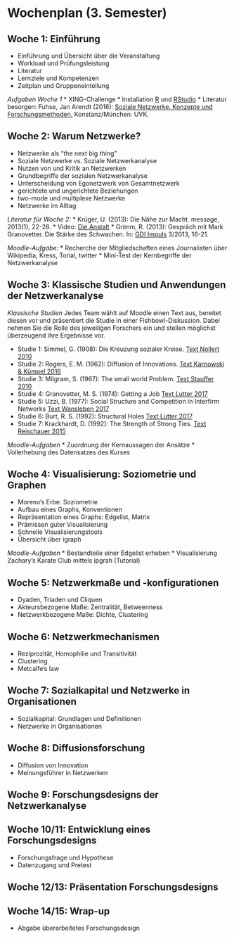 # Wochenplan (3. Semester)

## Woche 1: Einführung
* Einführung und Übersicht über die Veranstaltung
* Workload und Prüfungsleistung
* Literatur
* Lernziele und Kompetenzen
* Zeitplan und Gruppeneinteilung

*Aufgaben Woche 1*
* XING-Challenge
* Installation [R](https://cran.uni-muenster.de/) und [RStudio](https://www.rstudio.com/products/rstudio/download/#download)
* Literatur besorgen: Fuhse, Jan Arendt (2016): [Soziale Netzwerke. Konzepte und Forschungsmethoden.](https://link.springer.com/chapter/10.1007/978-3-531-92575-2_19) Konstanz/München: UVK.

## Woche 2: Warum Netzwerke?
* Netzwerke als "the next big thing"
* Soziale Netzwerke vs. Soziale Netzwerkanalyse
* Nutzen von und Kritik an Netzwerken
* Grundbegriffe der sozialen Netzwerkanalyse
* Unterscheidung von Egonetzwerk von Gesamtnetzwerk
* gerichtete und ungerichtete Beziehungen
* two-mode und multiplexe Netzwerke
* Netzwerke im Alltag

*Literatur für Woche 2:* 
* Krüger, U. (2013): Die Nähe zur Macht. message, 2013(1), 22-28. 
* Video: [Die Anstalt](https://www.youtube.com/watch?v=y_bmegfMyVI)
* Grimm, R. (2013): Gespräch mit Mark Granovetter. Die Stärke des Schwachen. In: [GDI Impuls](https://gdiabo.genios.de/document?id=GDI__D50387D40F7C8AAEC3206E31B8965BDF&src=hitlist&offset=0) 3/2013, 16-21.

*Moodle-Aufgabe:*
* Recherche der Mitgliedschaften eines Journalisten über Wikipedia, Kress, Torial, twitter
* Mini-Test der Kernbegriffe der Netzwerkanalyse

## Woche 3: Klassische Studien und Anwendungen der Netzwerkanalyse
*Klassische Studien*
Jedes Team wählt auf Moodle einen Text aus, bereitet diesen vor und präsentiert die Studie in einer Fishbowl-Diskussion. Dabei nehmen Sie die Rolle des jeweiligen Forschers ein und stellen möglichst überzeugend ihre Ergebnisse vor. 

* Studie 1: Simmel, G. (1908): Die Kreuzung sozialer Kreise. [Text Nollert 2010](https://link.springer.com/chapter/10.1007%2F978-3-531-92575-2_14)
* Studie 2: Rogers, E. M. (1962): Diffusion of Innovations. [Text Karnowski & Kümpel 2016](https://link.springer.com/chapter/10.1007/978-3-658-09923-7_9)
* Studie 3: Milgram, S. (1967): The small world Problem. [Text Stauffer 2010](https://link.springer.com/chapter/10.1007/978-3-531-92575-2_19)
* Studie 4: Granovetter, M. S. (1974): Getting a Job [Text Lutter 2017](https://link.springer.com/chapter/10.1007/978-3-658-08184-3_21)
* Studie 5: Uzzi, B. (1977): Social Structure and Competition in Interfirm Networks [Text Wansleben 2017](https://link.springer.com/chapter/10.1007/978-3-658-08184-3_34)
* Studie 6: Burt, R. S. (1992): Structural Holes [Text Lutter 2017](https://link.springer.com/chapter/10.1007/978-3-658-08184-3_26)
* Studie 7: Krackhardt, D. (1992): The Strength of Strong Ties. [Text Reischauer 2015](https://link.springer.com/chapter/10.1007/978-3-658-09068-5_2)

*Moodle-Aufgaben*
* Zuordnung der Kernaussagen der Ansätze
* Vollerhebung des Datensatzes des Kurses

## Woche 4: Visualisierung: Soziometrie und Graphen
* Moreno's Erbe: Soziometrie
* Aufbau eines Graphs, Konventionen
* Repräsentation eines Graphs: Edgelist, Matrix
* Prämissen guter Visualisierung
* Schnelle Visualisierungstools
* Übersicht über igraph

*Moodle-Aufgaben*
* Bestandteile einer Edgelist erheben
* Visualisierung Zachary's Karate Club mittels ipgrah (Tutorial)

## Woche 5: Netzwerkmaße und -konfigurationen
* Dyaden, Triaden und Cliquen
* Akteursbezogene Maße: Zentralität, Betweenness
* Netzwerkbezogene Maße: Dichte, Clustering

## Woche 6: Netzwerkmechanismen
* Reziprozität, Homophilie und Transitivität
* Clustering
* Metcalfe's law

## Woche 7: Sozialkapital und Netzwerke in Organisationen
* Sozialkapital: Grundlagen und Definitionen
* Netzwerke in Organisationen

## Woche 8: Diffusionsforschung
* Diffusion von Innovation
* Meinungsführer in Netzwerken

## Woche 9: Forschungsdesigns der Netzwerkanalyse

## Woche 10/11: Entwicklung eines Forschungsdesigns
* Forschungsfrage und Hypothese
* Datenzugang und Pretest

## Woche 12/13: Präsentation Forschungsdesigns

## Woche 14/15: Wrap-up
* Abgabe überarbeitetes Forschungsdesign





